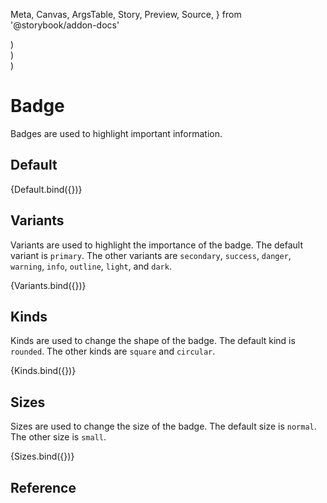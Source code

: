   Meta,
  Canvas,
  ArgsTable,
  Story,
  Preview,
  Source,
} from '@storybook/addon-docs'

<Meta title="Application UI/Elements/Badge" component={VBSBadge} />



  <div className="flex-row-gaps">
    <VBSBadge text="Primary" />
    <VBSBadge text="Secondary" variant="secondary" />
    <VBSBadge text="Success" variant="success" />
    <VBSBadge text="Danger" variant="danger" />
    <VBSBadge text="Warning" variant="warning" />
    <VBSBadge text="Info" variant="info" />
    <VBSBadge text="Outline" variant="outline" />
    <VBSBadge text="Light" variant="light" />
    <VBSBadge text="Dark" variant="dark" />
  </div>
)

  <div className="flex-row-gaps">
    <VBSBadge text="Square" kind="square" />
    <VBSBadge text="Rounded" kind="rounded" />
    <VBSBadge text="Circular" kind="circular" />
  </div>
)

  <div className="flex-row-gaps-items-end">
    <VBSBadge text="Small" size="sm" />
    <VBSBadge text="Normal" />
  </div>
)

# Badge

Badges are used to highlight important information.

## Default

<Canvas>
  <Story name="Default">{Default.bind({})}</Story>
</Canvas>

## Variants

Variants are used to highlight the importance of the badge. The default variant is `primary`. The other variants are `secondary`, `success`, `danger`, `warning`, `info`, `outline`, `light`, and `dark`.

<Canvas>
  <Story name="Variants">{Variants.bind({})}</Story>
</Canvas>

## Kinds

Kinds are used to change the shape of the badge. The default kind is `rounded`. The other kinds are `square` and `circular`.

<Canvas>
  <Story name="Kinds">{Kinds.bind({})}</Story>
</Canvas>

## Sizes

Sizes are used to change the size of the badge. The default size is `normal`. The other size is `small`.

<Canvas>
  <Story name="Sizes">{Sizes.bind({})}</Story>
</Canvas>

## Reference

<ArgsTable of={VBSBadge} />
